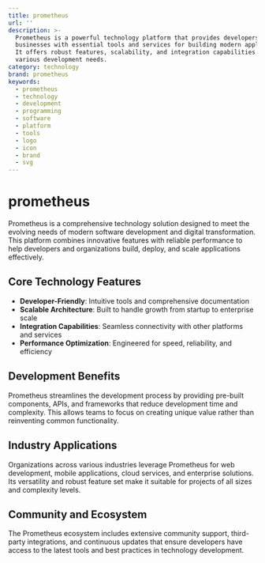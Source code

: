 ```yaml
---
title: prometheus
url: ''
description: >-
  Prometheus is a powerful technology platform that provides developers and
  businesses with essential tools and services for building modern applications.
  It offers robust features, scalability, and integration capabilities for
  various development needs.
category: technology
brand: prometheus
keywords:
  - prometheus
  - technology
  - development
  - programming
  - software
  - platform
  - tools
  - logo
  - icon
  - brand
  - svg
---
```


# prometheus

Prometheus is a comprehensive technology solution designed to meet the evolving needs of modern software development and digital transformation. This platform combines innovative features with reliable performance to help developers and organizations build, deploy, and scale applications effectively.

## Core Technology Features

- **Developer-Friendly**: Intuitive tools and comprehensive documentation
- **Scalable Architecture**: Built to handle growth from startup to enterprise scale
- **Integration Capabilities**: Seamless connectivity with other platforms and services
- **Performance Optimization**: Engineered for speed, reliability, and efficiency

## Development Benefits

Prometheus streamlines the development process by providing pre-built components, APIs, and frameworks that reduce development time and complexity. This allows teams to focus on creating unique value rather than reinventing common functionality.

## Industry Applications

Organizations across various industries leverage Prometheus for web development, mobile applications, cloud services, and enterprise solutions. Its versatility and robust feature set make it suitable for projects of all sizes and complexity levels.

## Community and Ecosystem

The Prometheus ecosystem includes extensive community support, third-party integrations, and continuous updates that ensure developers have access to the latest tools and best practices in technology development.
